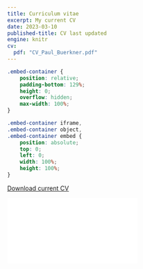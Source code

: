 ```yaml
---
title: Curriculum vitae
excerpt: My current CV
date: 2023-03-10
published-title: CV last updated
engine: knitr 
cv:
  pdf: "CV_Paul_Buerkner.pdf"
---
```


```css
.embed-container {
    position: relative;
    padding-bottom: 129%;
    height: 0;
    overflow: hidden;
    max-width: 100%;
}

.embed-container iframe,
.embed-container object,
.embed-container embed {
    position: absolute;
    top: 0;
    left: 0;
    width: 100%;
    height: 100%;
}
```

```{=html}
<p class="text-center">
  <a class="btn btn-primary btn-lg cv-download" href="`r rmarkdown::metadata$cv$pdf`" target="_blank">
    Download current CV
  </a>
</p>

<div class="embed-container">
  <iframe src="`r rmarkdown::metadata$cv$pdf`" style="border: 0.5px"></iframe>
</div>
```
